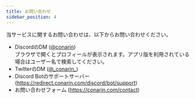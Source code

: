 ```yaml
---
title: お問い合わせ
sidebar_position: 4
---
```


当サービスに関するお問い合わせは、以下からお問い合わせください。
- DiscordのDM (<Mention>[@conarin](https://redirect.conarin.com/discord)</Mention>)  
    ブラウザで開くとプロフィールが表示されます。アプリ版を利用されている場合はユーザー名で検索してください。
- TwitterのDM ([@\_conarin\_](https://redirect.conarin.com/twitter))
- Discord Botのサポートサーバー (https://redirect.conarin.com/discord/bot/support)
- お問い合わせフォーム (https://conarin.com/contact)
